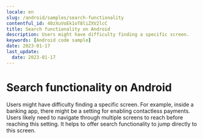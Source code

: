 ```yaml
---
locale: en
slug: /android/samples/search-functionality
contentful_id: 40zXuVoEk1oT8liZXV2lcC
title: Search functionality on Android
description: Users might have difficulty finding a specific screen.
keywords: [Android code sample]
date: 2023-01-17
last_update:
  date: 2023-01-17
---
```


# Search functionality on Android

Users might have difficulty finding a specific screen. For example, inside a banking app, there might be a setting for enabling contactless payments. Users likely need to navigate through multiple screens to reach before reaching this setting. It helps to offer search functionality to jump directly to this screen.

<CodeSample id="screen-search" locale="en" platform="android"/>
